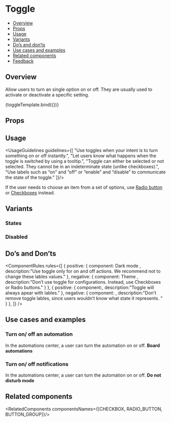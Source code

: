 
<Meta 
  title="Components/Toggle" 
  component={Toggle} 
/>

<!--- Component template -->


<!--- Component documentation -->

# Toggle
- [Overview](#overview)
- [Props](#props)
- [Usage](#usage)
- [Variants](#variants)
- [Do’s and don’ts](#dos-and-donts)
- [Use cases and examples](#use-cases-and-examples)
- [Related components](#related-components)
- [Feedback](#feedback)

## Overview
Allow users to turn an single option on or off. They are usually used to activate or deactivate a specific setting.

<Canvas>
  <Story name="Overview">
    {toggleTemplate.bind({})}
  </Story>
</Canvas>

## Props
<ArgsTable of={Toggle} />

## Usage
<UsageGuidelines guidelines={[
  "Use toggles when your intent is to turn something on or off instantly.",
  "Let users know what happens when the toggle is switched by using a tooltip.",
  "Toggle can either be selected or not selected. They cannot be in an indeterminate state (unlike checkboxes).",
  "Use labels such as “on” and “off” or “enable” and “disable” to communicate the state of the toggle."
]}/>

<Tip title="Tip">
  If the user needs to choose an item from a set of options, use <a href="/docs/components-buttons-radio-button--overview">Radio button</a> or <a href="/docs/components-buttons-chekboxes--overview">Checkboxes</a> instead.
</Tip>

## Variants
### States
<Canvas>
  <Story name="States">
    <MultipleStoryElementsWrapper className="monday-style-story-toggle_column">
      <Toggle isDefaultSelected={false} />
      <Toggle />
      </MultipleStoryElementsWrapper>
  </Story>
</Canvas>

### Disabled
<Canvas>
  <Story name="Disabled">
    <MultipleStoryElementsWrapper className="monday-style-story-toggle_column">
      <Toggle isDefaultSelected={false} isDisabled={true} />
      <Toggle isDisabled={true} />
    </MultipleStoryElementsWrapper>
  </Story>
</Canvas>


## Do’s and Don’ts
<ComponentRules
  rules={[
    {
      positive: {
        component:
          <MultipleStoryElementsWrapper className="monday-style-story-toggle_row">
            Dark mode <Toggle />
          </MultipleStoryElementsWrapper>,
        description:"Use toggle only for on and off actions. We recommend not to change these lables values."
      },
      negative: {
        component:
          <MultipleStoryElementsWrapper className="monday-style-story-toggle_row"> 
            Theme <Toggle offOverrideText="Light mode" onOverrideText="Dark mode" />
          </MultipleStoryElementsWrapper>,
        description:"Don’t use toggle for configurations. Instead, use Checkboxes or Radio buttons."
      }
    },
    {
      positive: {
        component:<Toggle  />,
        description:"Toggle will always apear with lables."
      },
      negative: {
        component:
        <MultipleStoryElementsWrapper className="monday-style-story-toggle_column">
          <Toggle offOverrideText="" /><Toggle onOverrideText="" offOverrideText="" />
        </MultipleStoryElementsWrapper>,
        description:"Don’t remove toggle lables, since users wouldn’t know what state it represents. "
      }
    },
  ]}
/>

## Use cases and examples

### Turn on/ off an automation
In the automations center, a user can turn the automation on or off.
<Canvas>
  <Story name="Turn on/ off an automation">
    <b>Board automations</b>
    <Toggle />
  </Story>
</Canvas>

### Turn on/ off notifications
In the automations center, a user can turn the automation on or off.
<Canvas>
  <Story name="Turn on/ off an notifications">
    <b>Do not disturb mode</b>
    <Toggle ariaControls="asdsad" isDefaultSelected={false} />
  </Story>
</Canvas>

## Related components
<RelatedComponents componentsNames={[CHECKBOX, RADIO_BUTTON, BUTTON_GROUP]}/>